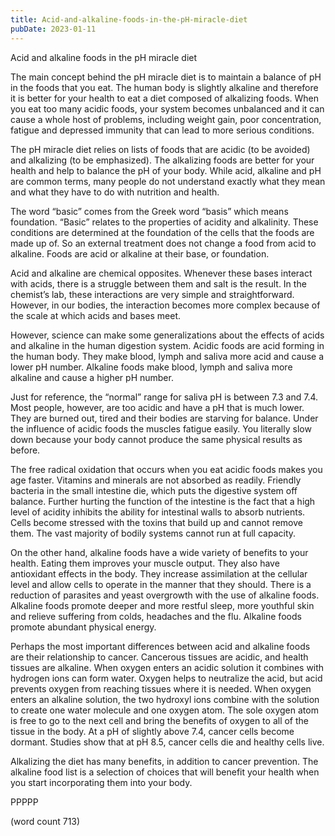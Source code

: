 ```yaml
---
title: Acid-and-alkaline-foods-in-the-pH-miracle-diet
pubDate: 2023-01-11
---
```


Acid and alkaline foods in the pH miracle diet 

The main concept behind the pH miracle diet is to maintain a balance of pH in the foods that you eat. The human body is slightly alkaline and therefore it is better for your health to eat a diet composed of alkalizing foods. When you eat too many acidic foods, your system becomes unbalanced and it can cause a whole host of problems, including weight gain, poor concentration, fatigue and depressed immunity that can lead to more serious conditions. 

The pH miracle diet relies on lists of foods that are acidic (to be avoided) and alkalizing (to be emphasized). The alkalizing foods are better for your health and help to balance the pH of your body. While acid, alkaline and pH are common terms, many people do not understand exactly what they mean and what they have to do with nutrition and health.

The word “basic” comes from the Greek word “basis” which means foundation. “Basic” relates to the properties of acidity and alkalinity. These conditions are determined at the foundation of the cells that the foods are made up of. So an external treatment does not change a food from acid to alkaline. Foods are acid or alkaline at their base, or foundation.

Acid and alkaline are chemical opposites. Whenever these bases interact with acids, there is a struggle between them and salt is the result. In the chemist’s lab, these interactions are very simple and straightforward. However, in our bodies, the interaction becomes more complex because of the scale at which acids and bases meet. 

However, science can make some generalizations about the effects of acids and alkaline in the human digestion system. Acidic foods are acid forming in the human body. They make blood, lymph and saliva more acid and cause a lower pH number. Alkaline foods make blood, lymph and saliva more alkaline and cause a higher pH number. 

Just for reference, the “normal” range for saliva pH is between 7.3 and 7.4. Most people, however, are too acidic and have a pH that is much lower. They are burned out, tired and their bodies are starving for balance. Under the influence of acidic foods the muscles fatigue easily. You literally slow down because your body cannot produce the same physical results as before. 

The free radical oxidation that occurs when you eat acidic foods makes you age faster. Vitamins and minerals are not absorbed as readily. Friendly bacteria in the small intestine die, which puts the digestive system off balance. Further hurting the function of the intestine is the fact that a high level of acidity inhibits the ability for intestinal walls to absorb nutrients. Cells become stressed with the toxins that build up and cannot remove them. The vast majority of bodily systems cannot run at full capacity.

On the other hand, alkaline foods have a wide variety of benefits to your health. Eating them improves your muscle output. They also have antioxidant effects in the body. They increase assimilation at the cellular level and allow cells to operate in the manner that they should. There is a reduction of parasites and yeast overgrowth with the use of alkaline foods. Alkaline foods promote deeper and more restful sleep, more youthful skin and relieve suffering from colds, headaches and the flu. Alkaline foods promote abundant physical energy.

Perhaps the most important differences between acid and alkaline foods are their relationship to cancer. Cancerous tissues are acidic, and health tissues are alkaline. When oxygen enters an acidic solution it combines with hydrogen ions can form water. Oxygen helps to neutralize the acid, but acid prevents oxygen from reaching tissues where it is needed. When oxygen enters an alkaline solution, the two hydroxyl ions combine with the solution to create one water molecule and one oxygen atom. The sole oxygen atom is free to go to the next cell and bring the benefits of oxygen to all of the tissue in the body. At a pH of slightly above 7.4, cancer cells become dormant. Studies show that at pH 8.5, cancer cells die and healthy cells live. 

Alkalizing the diet has many benefits, in addition to cancer prevention. The alkaline food list is a selection of choices that will benefit your health when you start incorporating them into your body.

PPPPP

(word count 713)